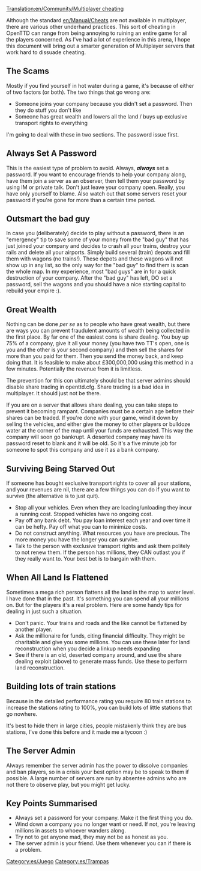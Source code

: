 [[Translation:en/Community/Multiplayer cheating]]
{{es/Traducción|Multiplayer cheating|0}}


Although the standard [[en/Manual/Cheats]] are not available in multiplayer, there are various other underhand practices.  This sort of cheating in OpenTTD can range from being annoying to ruining an entire game for all the players concerned. As I've had a lot of experience in this arena, I hope this document will bring out a smarter generation of Multiplayer servers that work hard to dissuade cheating.

==The Scams==

Mostly if you find yourself in hot water during a game, it's because of either of two factors (or both). The two things that go wrong are:

* Someone joins your company because you didn't set a password. Then they do stuff you don't like
* Someone has great wealth and lowers all the land / buys up exclusive transport rights to everything

I'm going to deal with these in two sections. The password issue first.

==Always Set A Password==

This is the easiest type of problem to avoid. Always, '''''always''''' set a password. If you want to encourage friends to help your company along, have them join a server as an observer, then tell them your password by using IM or private talk. Don't just leave your company open. Really, you have only yourself to blame. Also watch out that some servers reset your password if you're gone for more than a certain time period.

==Outsmart the bad guy==

In case you (deliberately) decide to play without a password, there is an "emergency" tip to save some of your money from the "bad guy" that has just joined your company and decides to crash all your trains, destroy your rails and delete all your airports. Simply build several (train) depots and fill them with wagons (no trains!). These depots and these wagons will not show up in any list, so the only way for the "bad guy" to find them is scan the whole map. In my experience, most "bad guys" are in for a quick destruction of your company. After the "bad guy" has left, DO set a password, sell the wagons and you should have a nice starting capital to rebuild your empire :).

==Great Wealth==

Nothing can be done ''per se'' as to people who have great wealth, but there are ways you can prevent fraudulent amounts of wealth being collected in the first place. By far one of the easiest cons is share dealing. You buy up 75% of a company, give it all your money (you have two TT's open, one is you and the other is your second company) and then sell the shares for more than you paid for them. Then you send the money back, and keep doing that. It is feasible to make about £300,000,000 using this method in a few minutes. Potentially the revenue from it is limitless.

The prevention for this con ultimately should be that server admins should disable share trading in openttd.cfg. Share trading is a bad idea in multiplayer. It should just not be there.

If you are on a server that allows share dealing, you can take steps to prevent it becoming rampant. Companies must be a certain age before their shares can be traded. If you're done with your game, wind it down by selling the vehicles, and either give the money to other players or bulldoze water at the corner of the map until your funds are exhausted. This way the company will soon go bankrupt. A deserted company may have its password reset to blank and it will be old. So it's a five minute job for someone to spot this company and use it as a bank company.

==Surviving Being Starved Out==

If someone has bought exclusive transport rights to cover all your stations, and your revenues are nil, there are a few things you can do if you want to survive (the alternative is to just quit). 

* Stop all your vehicles. Even when they are loading/unloading they incur a running cost. Stopped vehicles have no ongoing cost.
* Pay off any bank debt. You pay loan interest each year and over time it can be hefty. Pay off what you can to minimize costs.
* Do not construct anything. What resources you have are precious. The more money you have the longer you can survive.
* Talk to the person with exclusive transport rights and ask them politely to not renew them. If the person has millions, they CAN outlast you if they really want to. Your best bet is to bargain with them.

==When All Land Is Flattened==

Sometimes a mega rich person flattens all the land in the map <!-- i guess this means: --> to water level. I have done that in the past. It's something you can spend all your millions on. But for the players it's a real problem. Here are some handy tips for dealing in just such a situation.

* Don't panic. Your trains and roads and the like cannot be flattened by another player.
* Ask the millionaire for funds, citing financial difficulty. They might be charitable and give you some millions. You can use these later for land reconstruction when you decide a linkup needs expanding
* See if there is an old, deserted company around, and use the share dealing exploit (above) to generate mass funds. Use these to perform land reconstruction.

==Building lots of train stations==

Because in the detailed performance rating you require 80 train stations to increase the stations rating to 100%, you can build lots of little stations that go nowhere.

It's best to hide them in large cities, people mistakenly think they are bus stations, I've done this before and it made me a tycoon :)

==The Server Admin==

Always remember the server admin has the power to dissolve companies and ban players, so in a crisis your best option may be to speak to them if possible. A large number of servers are run by absentee admins who are not there to observe play, but you might get lucky.

==Key Points Summarised==

* Always set a password for your company. Make it the first thing you do.
* Wind down a company you no longer want or need. If not, you're leaving millions in assets to whoever wanders along.
* Try not to get anyone mad, they may not be as honest as you.
* The server admin is your friend. Use them whenever you can if there is a problem.

[[Category:es/Juego]]
[[Category:es/Trampas]]